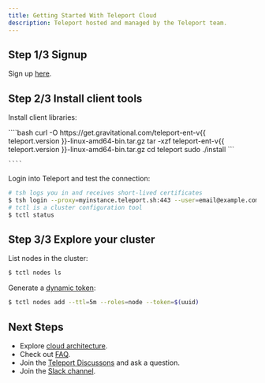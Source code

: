 ```yaml
---
title: Getting Started With Teleport Cloud
description: Teleport hosted and managed by the Teleport team.
---
```


## Step 1/3 Signup

Sign up [here](https://goteleport.com/get-started/).

## Step 2/3 Install client tools

Install client libraries:

<Tabs>
  <TabItem label="Linux">
    ````bash
    curl -O https://get.gravitational.com/teleport-ent-v{{ teleport.version }}-linux-amd64-bin.tar.gz
    tar -xzf teleport-ent-v{{ teleport.version }}-linux-amd64-bin.tar.gz
    cd teleport
    sudo ./install
    ```

    ````
  </TabItem>
</Tabs>

Login into Teleport and test the connection:

```bash
# tsh logs you in and receives short-lived certificates
$ tsh login --proxy=myinstance.teleport.sh:443 --user=email@example.com
# tctl is a cluster configuration tool
$ tctl status
```

## Step 3/3 Explore your cluster

List nodes in the cluster:

```bash
$ tctl nodes ls
```

Generate a [dynamic token](../admin-guide.mdx#short-lived-dynamic-tokens):

```bash
$ tctl nodes add --ttl=5m --roles=node --token=$(uuid)
```

## Next Steps

- Explore [cloud architecture](./architecture.mdx).
- Check out [FAQ](./faq.mdx).
- Join the [Teleport Discussons](https://github.com/gravitational/teleport/discussions) and ask a question.
- Join the [Slack channel](https://goteleport.com/slack).
